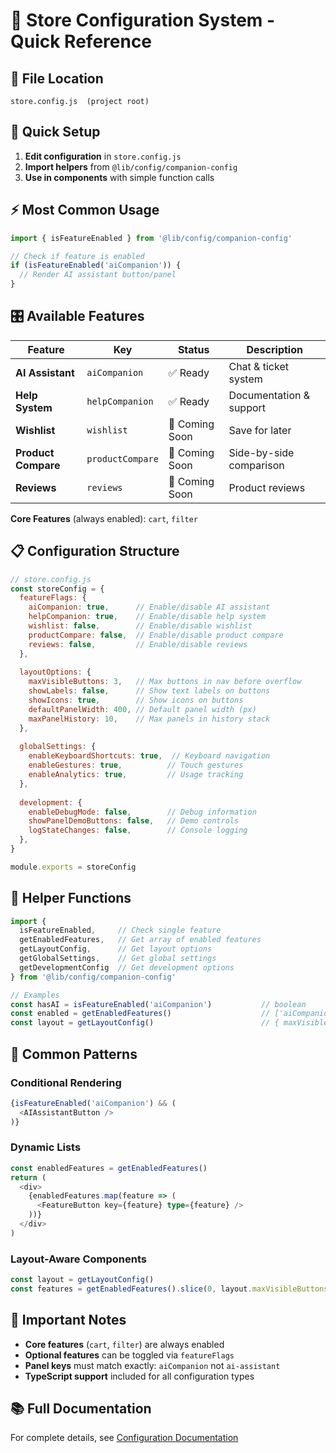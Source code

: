 # 🔧 Store Configuration System - Quick Reference

## 📁 File Location
```
store.config.js  (project root)
```

## 🚀 Quick Setup

1. **Edit configuration** in `store.config.js`
2. **Import helpers** from `@lib/config/companion-config`  
3. **Use in components** with simple function calls

## ⚡ Most Common Usage

```typescript
import { isFeatureEnabled } from '@lib/config/companion-config'

// Check if feature is enabled
if (isFeatureEnabled('aiCompanion')) {
  // Render AI assistant button/panel
}
```

## 🎛️ Available Features

| Feature | Key | Status | Description |
|---------|-----|---------|-------------|
| **AI Assistant** | `aiCompanion` | ✅ Ready | Chat & ticket system |
| **Help System** | `helpCompanion` | ✅ Ready | Documentation & support |
| **Wishlist** | `wishlist` | 🚧 Coming Soon | Save for later |
| **Product Compare** | `productCompare` | 🚧 Coming Soon | Side-by-side comparison |
| **Reviews** | `reviews` | 🚧 Coming Soon | Product reviews |

**Core Features** (always enabled): `cart`, `filter`

## 📋 Configuration Structure

```javascript
// store.config.js
const storeConfig = {
  featureFlags: {
    aiCompanion: true,      // Enable/disable AI assistant
    helpCompanion: true,    // Enable/disable help system
    wishlist: false,        // Enable/disable wishlist
    productCompare: false,  // Enable/disable product compare
    reviews: false,         // Enable/disable reviews
  },
  
  layoutOptions: {
    maxVisibleButtons: 3,   // Max buttons in nav before overflow
    showLabels: false,      // Show text labels on buttons
    showIcons: true,        // Show icons on buttons
    defaultPanelWidth: 400, // Default panel width (px)
    maxPanelHistory: 10,    // Max panels in history stack
  },
  
  globalSettings: {
    enableKeyboardShortcuts: true,  // Keyboard navigation
    enableGestures: true,          // Touch gestures
    enableAnalytics: true,         // Usage tracking
  },
  
  development: {
    enableDebugMode: false,        // Debug information
    showPanelDemoButtons: false,   // Demo controls
    logStateChanges: false,        // Console logging
  },
}

module.exports = storeConfig
```

## 🔧 Helper Functions

```typescript
import { 
  isFeatureEnabled,     // Check single feature
  getEnabledFeatures,   // Get array of enabled features
  getLayoutConfig,      // Get layout options
  getGlobalSettings,    // Get global settings
  getDevelopmentConfig  // Get development options
} from '@lib/config/companion-config'

// Examples
const hasAI = isFeatureEnabled('aiCompanion')           // boolean
const enabled = getEnabledFeatures()                    // ['aiCompanion', 'helpCompanion']
const layout = getLayoutConfig()                        // { maxVisibleButtons: 3, ... }
```

## 🎯 Common Patterns

### Conditional Rendering
```typescript
{isFeatureEnabled('aiCompanion') && (
  <AIAssistantButton />
)}
```

### Dynamic Lists
```typescript
const enabledFeatures = getEnabledFeatures()
return (
  <div>
    {enabledFeatures.map(feature => (
      <FeatureButton key={feature} type={feature} />
    ))}
  </div>
)
```

### Layout-Aware Components
```typescript
const layout = getLayoutConfig()
const features = getEnabledFeatures().slice(0, layout.maxVisibleButtons)
```

## 🚨 Important Notes

- **Core features** (`cart`, `filter`) are always enabled
- **Optional features** can be toggled via `featureFlags`
- **Panel keys** must match exactly: `aiCompanion` not `ai-assistant`
- **TypeScript support** included for all configuration types

## 📚 Full Documentation

For complete details, see [Configuration Documentation](/index.md)